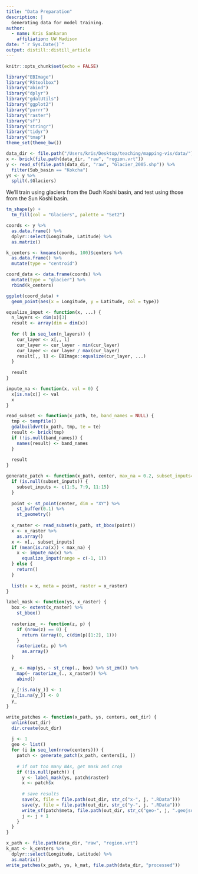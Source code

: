 ```yaml
---
title: "Data Preparation"
description: |
  Generating data for model training.
author:
  - name: Kris Sankaran
    affiliation: UW Madison
date: "`r Sys.Date()`"
output: distill::distill_article
---
```


```r
knitr::opts_chunk$set(echo = FALSE)
```

```r
library("EBImage")
library("RStoolbox")
library("abind")
library("dplyr")
library("gdalUtils")
library("ggplot2")
library("purrr")
library("raster")
library("sf")
library("stringr")
library("tidyr")
library("tmap")
theme_set(theme_bw())
```

```r
data_dir <- file.path("/Users/kris/Desktop/teaching/mapping-vis/data/")
x <- brick(file.path(data_dir, "raw", "region.vrt"))
y <- read_sf(file.path(data_dir, "raw", "Glacier_2005.shp")) %>%
  filter(Sub_basin == "Kokcha")
ys <- y %>%
  split(.$Glaciers)
```

We'll train using glaciers from the Dudh Koshi basin, and test using those from
the Sun Koshi basin.

```r
tm_shape(y) +
  tm_fill(col = "Glaciers", palette = "Set2")
```
```r
coords <- y %>%
  as.data.frame() %>%
  dplyr::select(Longitude, Latitude) %>%
  as.matrix()

k_centers <- kmeans(coords, 100)$centers %>%
  as.data.frame() %>%
  mutate(type = "centroid")

coord_data <- data.frame(coords) %>%
  mutate(type = "glacier") %>%
  rbind(k_centers)

ggplot(coord_data) +
  geom_point(aes(x = Longitude, y = Latitude, col = type))
```
```r
equalize_input <- function(x, ...) {
  n_layers <- dim(x)[3]
  result <- array(dim = dim(x))
  
  for (l in seq_len(n_layers)) {
    cur_layer <- x[,, l]
    cur_layer <- cur_layer - min(cur_layer)
    cur_layer <- cur_layer / max(cur_layer)
    result[,, l] <- EBImage::equalize(cur_layer, ...)
  }
  
  result
}

impute_na <- function(x, val = 0) {
  x[is.na(x)] <- val
  x
}

read_subset <- function(x_path, te, band_names = NULL) {
  tmp <- tempfile()
  gdalbuildvrt(x_path, tmp, te = te)
  result <- brick(tmp)
  if (!is.null(band_names)) {
    names(result) <- band_names
  }
  
  result
}

generate_patch <- function(x_path, center, max_na = 0.2, subset_inputs=NULL) {
  if (is.null(subset_inputs)) {
    subset_inputs <- c(1:5, 7:9, 11:15)
  }
  
  point <- st_point(center, dim = "XY") %>%
    st_buffer(0.1) %>%
    st_geometry()
  
  x_raster <- read_subset(x_path, st_bbox(point))
  x <- x_raster %>%
    as.array()
  x <- x[,, subset_inputs]
  if (mean(is.na(x)) < max_na) {
    x <- impute_na(x) %>%
      equalize_input(range = c(-1, 1))
  } else {
    return()
  }
  
  list(x = x, meta = point, raster = x_raster)
}

label_mask <- function(ys, x_raster) {
  box <- extent(x_raster) %>%
    st_bbox()
 
  rasterize_ <- function(z, p) {
    if (nrow(z) == 0) {
      return (array(0, c(dim(p)[1:2], 1)))
    }
    rasterize(z, p) %>%
      as.array()
  }
  
  y_ <- map(ys, ~ st_crop(., box) %>% st_zm()) %>%
    map(~ rasterize_(., x_raster)) %>%
    abind()
  
  y_[!is.na(y_)] <- 1
  y_[is.na(y_)] <- 0
  y_
}

write_patches <- function(x_path, ys, centers, out_dir) {
  unlink(out_dir)
  dir.create(out_dir)
  
  j <- 1
  geo <- list()
  for (i in seq_len(nrow(centers))) {
    patch <- generate_patch(x_path, centers[i, ])
    
    # if not too many NAs, get mask and crop
    if (!is.null(patch)) {
      y <- label_mask(ys, patch$raster)
      x <- patch$x
      
      # save results
      save(x, file = file.path(out_dir, str_c("x-", j, ".RData")))
      save(y, file = file.path(out_dir, str_c("y-", j, ".RData")))
      write_sf(patch$meta, file.path(out_dir, str_c("geo-", j, ".geojson")))
      j <- j + 1
    }
  }
}
```

```r
x_path <- file.path(data_dir, "raw", "region.vrt")
k_mat <- k_centers %>%
  dplyr::select(Longitude, Latitude) %>%
  as.matrix()
write_patches(x_path, ys, k_mat, file.path(data_dir, "processed"))
```
